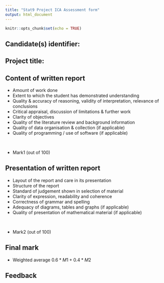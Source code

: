 ```yaml
---
title: "Stat9 Project ICA Assessment form"
output: html_document
---
```


```r
knitr::opts_chunk$set(echo = TRUE)
```


## Candidate(s) identifier: 

## Project title: 


## Content of written report

* Amount of work done
* Extent to which the student has demonstrated understanding
* Quality & accuracy of reasoning, validity of interpretation, relevance of conclusions
* Critical appraisal, discussion of limitations & further work
* Clarity of objectives
* Quality of the literature review and background information
* Quality of data organisation & collection (if applicable)
* Quality of programming / use of software (if applicable)

<br>

*  Mark1 (out of 100)



## Presentation of written report

* Layout of the report and care in its presentation
* Structure of the report
* Standard of judgement shown in selection of material
* Clarity of expression, readability and coherence
* Correctness of grammar and spelling
* Adequacy of diagrams, tables and graphs (if applicable)
* Quality of presentation of mathematical material (if applicable)

<br>

* Mark2 (out of 100)



## Final mark  

* Weighted average $0.6*M1 + 0.4*M2$

## Feedback


<br>
<br>

